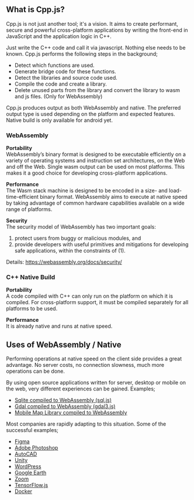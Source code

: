 ## What is Cpp.js?
Cpp.js is not just another tool; it's a vision. 
It aims to create performant, secure and powerful cross-platform applications by writing the front-end in JavaScript and the application logic in C++.

Just write the C++ code and call it via javascript. Nothing else needs to be known. Cpp.js performs the following steps in the background;

- Detect which functions are used.
- Generate bridge code for these functions.
- Detect the libraries and source code used.
- Compile the code and create a library.
- Delete unused parts from the library and convert the library to wasm and js files. (Only for WebAssembly)

Cpp.js produces output as both WebAssembly and native. 
The preferred output type is used depending on the platform and expected features. 
Native build is only available for android yet.

### WebAssembly
**Portability**  
WebAssembly’s binary format is designed to be executable efficiently on a variety of operating systems and instruction set architectures, on the Web and off the Web. 
Single wasm output can be used on most platforms. 
This makes it a good choice for developing cross-platform applications.

**Performance**  
The Wasm stack machine is designed to be encoded in a size- and load-time-efficient binary format. 
WebAssembly aims to execute at native speed by taking advantage of common hardware capabilities available on a wide range of platforms.

**Security**  
The security model of WebAssembly has two important goals: 
1. protect users from buggy or malicious modules, and 
2. provide developers with useful primitives and mitigations for developing safe applications, within the constraints of (1).

Details: <https://webassembly.org/docs/security/> 

### C++ Native Build
**Portability**  
A code compiled with C++ can only run on the platform on which it is compiled. 
For cross-platform support, it must be compiled separately for all platforms to be used.

**Performance**  
It is already native and runs at native speed.


## Uses of WebAssembly / Native
Performing operations at native speed on the client side provides a great advantage. 
No server costs, no connection slowness, much more operations can be done.

By using open source applications written for server, desktop or mobile on the web, very different experiences can be gained. Examples;

- [Sqlite compiled to WebAssembly (sql.js)](https://github.com/sql-js/sql.js/)
- [Gdal compiled to WebAssembly (gdal3.js)](https://github.com/bugra9/gdal3.js)
- [Mobile Map Library compiled to WebAssembly](https://mobile-sdk-web.netlify.app/)

Most companies are rapidly adapting to this situation. Some of the successful examples;

- [Figma](https://www.figma.com/blog/webassembly-cut-figmas-load-time-by-3x/)
- [Adobe Photoshop](https://medium.com/@addyosmani/photoshop-is-now-on-the-web-38d70954365a)
- [AutoCAD](https://www.autodesk.com/blogs/autocad/autocad-web-app-google-io-2018)
- [Unity](https://blog.unity.com/technology/webassembly-is-here)
- [WordPress](https://playground.wordpress.net/)
- [Google Earth](https://blog.chromium.org/2019/06/webassembly-brings-google-earth-to-more.html)
- [Zoom](https://www.infoq.com/news/2020/08/zoom-web-chrome-apis/)
- [TensorFlow.js](https://blog.tensorflow.org/2020/09/supercharging-tensorflowjs-webassembly.html)
- [Docker](https://www.docker.com/blog/docker-wasm-technical-preview/)
